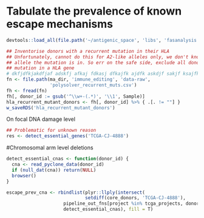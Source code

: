 # Tabulate the prevalence of known escape mechanisms


```r
devtools::load_all(file.path('~/antigenic_space', 'libs', 'fasanalysis'))

## Inventorise donors with a recurrent mutation in their HLA
## Unfortunately, cannot do this for A2-like alleles only, we don't know the
## allele the mutation is in. So err on the safe side, exclude all donors with a
## mutation in a HLA gene
# dkfjdfkjakdfjaf adskfj afkaj fdkasj dfkajfk ajdfk askdjf sakjf ksajfk
fn <- file.path(ma_dir, 'immune_editing', 'data-raw',
                'polysolver_recurrent_muts.csv')
fh <- fread(fn)
fh[, donor_id := gsub('^\\w+-(.*)', '\\1', Sample)]
hla_recurrent_mutant_donors <- fh[, donor_id] %>% { .[. != ""] }
w_saveRDS('hla_recurrent_mutant_donors')
```

On focal DNA damage level


```r
## Problematic for unknown reason
res <- detect_essential_genes('TCGA-CJ-4888')
```

#Chromosomal arm level deletions

```r
detect_essential_cnas <- function(donor_id) {
  cna <- read_pyclone_data(donor_id)
  if (null_dat(cna)) return(NULL)
  browser() 
}

escape_prev_cna <- rbindlist(plyr::llply(intersect(
                             setdiff(core_donors, 'TCGA-CJ-4888'),
                     pipeline_out_fns[project %in% tcga_projects, donor_id]),
                     detect_essential_cnas), fill = T)

```
